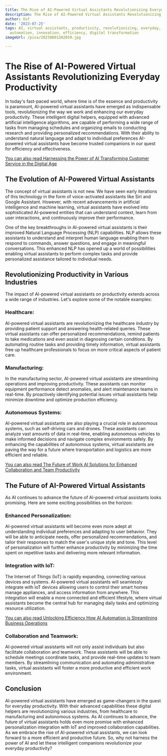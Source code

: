```yaml
---
title: The Rise of AI-Powered Virtual Assistants Revolutionizing Everyday Productivity
description: The Rise of AI-Powered Virtual Assistants Revolutionizing Everyday Productivity
author: Usf
date: '2023-07-25'
tags: AI, virtual assistants, productivity, revolutionizing, everyday, technology,
  automation, innovation, efficiency, digital transformation
imageUrl: /pixa/20230801202859.jpg

---
```

# The Rise of AI-Powered Virtual  Assistants Revolutionizing Everyday Productivity

In today's  fast-paced world, where time is of the essence and productivity is paramount, AI-powered virtual assistants have emerged as indispensable tools, revolutionizing  the way  we work and enhancing our everyday productivity. These intelligent digital helpers, equipped  with advanced artificial intelligence  algorithms, are capable of performing  a wide range of tasks from managing schedules and organizing emails to conducting  research and providing personalized recommendations. With  their ability to understand natural language  and adapt to individual preferences AI-powered virtual  assistants have become trusted companions in our quest for efficiency and effectiveness.

[You can also read Harnessing  the Power  of AI Transforming Customer Service in the Digital Age](Harnessing%20the%20Power%20of%20AI%20Transforming%20Customer%20Service%20in%20the%20Digital%20Age)


## The Evolution of AI-Powered Virtual Assistants

The concept of  virtual  assistants is not  new. We have seen early iterations of this technology in the form of voice-activated assistants like Siri and Google Assistant. However, with recent advancements in artificial intelligence and machine learning,  virtual assistants have evolved into sophisticated AI-powered  entities that can  understand context, learn from user interactions, and continuously  improve their performance.

One of the key breakthroughs in AI-powered virtual  assistants is their improved Natural Language Processing (NLP) capabilities. NLP allows these assistants to understand  and interpret human language  enabling them to respond to  commands, answer questions, and engage in meaningful conversations. This enhanced NLP  has opened up a world of possibilities enabling virtual assistants to perform complex tasks and provide personalized assistance tailored to individual needs.

## Revolutionizing Productivity in Various Industries

The impact of AI-powered virtual assistants on productivity  extends across  a wide range of industries. Let's explore some of the notable  examples:

###  Healthcare:
AI-powered virtual assistants are revolutionizing the healthcare industry by providing patient support and answering health-related queries. These virtual assistants can offer personalized recommendations, remind patients to take medications and even assist in diagnosing  certain conditions. By automating routine tasks and providing timely information, virtual assistants free up healthcare  professionals to focus on more critical aspects of patient care.

### Manufacturing:
In the manufacturing sector, AI-powered virtual assistants are streamlining operations and improving productivity. These assistants  can monitor equipment  performance detect anomalies,  and  alert maintenance teams in real-time. By proactively identifying potential issues virtual assistants  help minimize downtime and optimize production efficiency.

### Autonomous  Systems:
AI-powered virtual assistants are also playing a crucial role in autonomous  systems, such as self-driving cars and drones. These assistants can analyze  vast amounts of data in real-time, enabling autonomous vehicles to  make informed decisions and navigate complex  environments safely. By  enhancing the capabilities of  autonomous systems, virtual  assistants are paving the  way for a future where transportation and logistics are  more efficient and reliable.

[You can also read The Future of Work  AI Solutions for Enhanced  Collaboration and Team Productivity](The%20Future%20of%20Work%20AI%20Solutions%20for%20Enhanced%20Collaboration%20and%20Team%20Productivity)


## The Future of AI-Powered  Virtual Assistants

As AI continues to advance the future of AI-powered virtual assistants  looks promising. Here are some exciting possibilities on the horizon:

### Enhanced Personalization:
AI-powered virtual assistants will become even more adept at understanding individual preferences and adapting  to user behavior. They will  be able to anticipate needs, offer personalized  recommendations, and tailor their responses to match the user's unique style and tone.  This  level of personalization will further enhance productivity  by minimizing the time spent on repetitive tasks  and delivering more relevant information.

### Integration with IoT:
The Internet of Things (IoT) is rapidly expanding, connecting various devices and systems. AI-powered virtual assistants will seamlessly integrate with IoT devices  allowing users to control their smart homes manage appliances, and access information from anywhere. This integration will enable a more connected and efficient lifestyle, where virtual assistants become the central hub for managing daily tasks and optimizing  resource utilization.

[You can also read Unlocking Efficiency How AI Automation is Streamlining Business Operations](Unlocking%20Efficiency%20How%20AI%20Automation%20is%20Streamlining%20Business%20Operations)


### Collaboration and Teamwork:
AI-powered virtual  assistants will not only assist  individuals but also facilitate collaboration and teamwork. These assistants will be able to schedule meetings coordinate tasks, and provide real-time updates to team members.  By streamlining communication and automating administrative tasks, virtual assistants will foster a more productive and  efficient work environment.

## Conclusion

AI-powered virtual  assistants have emerged as game-changers in the quest  for everyday productivity. With their advanced capabilities these digital helpers are  revolutionizing various industries, from healthcare to  manufacturing and  autonomous systems.  As AI continues to advance, the future of  virtual assistants holds even  more promise with enhanced personalization integration with IoT and improved collaboration capabilities. As we embrace the  rise of AI-powered virtual assistants, we can look forward to a more efficient and productive future.  So, why not  harness the power  of AI and let these intelligent companions revolutionize your everyday productivity?